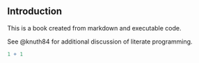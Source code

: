 ## Introduction {#sec-introduction}

This is a book created from markdown and executable code.

See @knuth84 for additional discussion of literate programming.

```r
1 + 1
```

::: callout-note
:::
